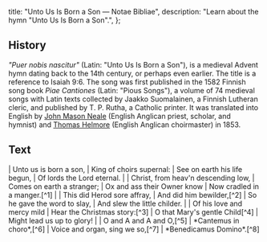   title: "Unto Us Is Born a Son — Notae Bibliae",
  description: "Learn about the hymn \"Unto Us Is Born a Son\".",
};

<Initial text="Unto Us Is Born a Son" />

## History

*"Puer nobis nascitur"* (Latin: "Unto Us Is Born a Son"), is a medieval Advent hymn dating back to the 14th century, or perhaps even earlier. The title is a reference to Isaiah 9:6. The song was first published in the 1582 Finnish song book *Piae Cantiones* (Latin: "Pious Songs"), a volume of 74 medieval songs with Latin texts collected by Jaakko Suomalainen, a Finnish Lutheran cleric, and published by T. P. Rutha, a Catholic printer. It was translated into English by [John Mason Neale](/liturgy/music/composers/john-mason-neale) (English Anglican priest, scholar, and hymnist) and [Thomas Helmore](/liturgy/music/composers/thomas-helmore) (English Anglican choirmaster) in 1853.

## Text

<Poetry>
|  Unto us is born a son,
|  King of choirs supernal:
|  See on earth his life begun,
|  Of lords the Lord eternal.
|
|  Christ, from heav'n descending low,
|  Comes on earth a stranger;
|  Ox and ass their Owner know
|  Now cradled in a manger.[^1]
|
|  This did Herod sore affray,
|  And did him bewilder,[^2]
|  So he gave the word to slay,
|  And slew the little childer.
|
|  Of his love and mercy mild
|  Hear the Christmas story:[^3]
|  O that Mary's gentle Child[^4]
|  Might lead us up to glory!
|
|  O and A and A and O,[^5]
|  *Cantemus in choro*,[^6]
|  Voice and organ, sing we so,[^7]
|  *Benedicamus Domino*.[^8]
</Poetry>

[^1]: Or "Becradled in a manger"
[^2]: Or "And grievously bewilder"
[^3]: Or "This the Christmas story"
[^4]: Or "And O that Mary's gentle Child"
[^5]: Alpha and Omega (cf. Rev 22:13)
[^6]: "Let us sing in the choir", alternatively *"Cum cantibus in choro"* meaning "With songs in the choir"
[^7]: Or "Let our merry organ go"
[^8]: "Bless the Lord"

